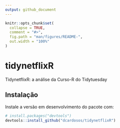```yaml
---
output: github_document
---
```


<!-- README.md is generated from README.Rmd. Please edit that file -->

```r
knitr::opts_chunk$set(
  collapse = TRUE,
  comment = "#>",
  fig.path = "man/figures/README-",
  out.width = "100%"
)
```

# tidynetflixR

<!-- badges: start -->
<!-- badges: end -->

TidynetflixR: a análise da Curso-R do Tidytuesday

## Instalação

Instale a versão em desenvolvimento do pacote com:

``` r
# install.packages("devtools")
devtools::install_github("dcardosos/tidynetflixR")
```
